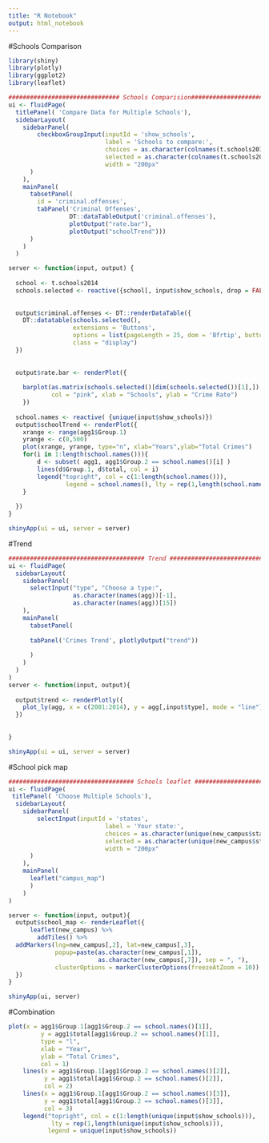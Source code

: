 ```yaml
---
title: "R Notebook"
output: html_notebook
---
```

#Schools Comparison
```r
library(shiny)
library(plotly)
library(ggplot2)
library(leaflet)

############################### Schools Comparision###############################################
ui <- fluidPage(
  titlePanel( 'Compare Data for Multiple Schools'),
  sidebarLayout(
    sidebarPanel(
        checkboxGroupInput(inputId = 'show_schools', 
                           label = 'Schools to compare:',
                           choices = as.character(colnames(t.schools2014)), 
                           selected = as.character(colnames(t.schools2014)[c(1,2)]), 
                           width = "200px"
      )
    ),
    mainPanel(
      tabsetPanel(
        id = 'criminal.offenses',
        tabPanel('Criminal Offenses', 
                 DT::dataTableOutput('criminal.offenses'),
                 plotOutput("rate.bar"),
                 plotOutput("schoolTrend")))
      )
    )
  )

server <- function(input, output) {
  
  school <- t.schools2014
  schools.selected <- reactive({school[, input$show_schools, drop = FALSE]})
  
  
  output$criminal.offenses <- DT::renderDataTable({
    DT::datatable(schools.selected(), 
                  extensions = 'Buttons', 
                  options = list(pageLength = 25, dom = 'Bfrtip', buttons = I('colvis')),
                  class = "display")
  })
  
  
  output$rate.bar <- renderPlot({
    
    barplot(as.matrix(schools.selected()[dim(schools.selected())[1],]), 
            col = "pink", xlab = "Schools", ylab = "Crime Rate")
    })
  
  school.names <- reactive( {unique(input$show_schools)})
  output$schoolTrend <- renderPlot({
    xrange <- range(agg1$Group.1) 
    yrange <- c(0,500)
    plot(xrange, yrange, type="n", xlab="Years",ylab="Total Crimes")
    for(i in 1:length(school.names())){
        d <- subset( agg1, agg1$Group.2 == school.names()[i] )
        lines(d$Group.1, d$total, col = i)
        legend("topright", col = c(1:length(school.names())),
                legend = school.names(), lty = rep(1,length(school.names())))
    }
      
  })
}

shinyApp(ui = ui, server = server)
```
#Trend
```r
###################################### Trend ######################################################
ui <- fluidPage(
  sidebarLayout(
    sidebarPanel(
      selectInput("type", "Choose a type:",
                  as.character(names(agg))[-1],
                  as.character(names(agg))[15])
    ),
    mainPanel(
      tabsetPanel(
     
      tabPanel('Crimes Trend', plotlyOutput("trend"))
      
      )
    )
  )
)
server <- function(input, output){
  
  output$trend <- renderPlotly({
    plot_ly(agg, x = c(2001:2014), y = agg[,input$type], mode = "line")
  })
  
  
}

shinyApp(ui = ui, server = server)
```

#School pick map
```r
################################### Schools leaflet #############################################
ui <- fluidPage(
 titlePanel( 'Choose Multiple Schools'),
  sidebarLayout(
    sidebarPanel(
        selectInput(inputId = 'states', 
                           label = 'Your state:',
                           choices = as.character(unique(new_campus$state)), 
                           selected = as.character(unique(new_campus$state)[1]), 
                           width = "200px"
      )
    ),
    mainPanel(
      leaflet("campus_map")
      )
    )
)

server <- function(input, output){
  output$school_map <- renderLeaflet({
      leaflet(new_campus) %>%
        addTiles() %>% 
  addMarkers(lng=new_campus[,2], lat=new_campus[,3], 
             popup=paste(as.character(new_campus[,1]),
                         as.character(new_campus[,7]), sep = ", "),
             clusterOptions = markerClusterOptions(freezeAtZoom = 10))
  })
}

shinyApp(ui, server)
```
#Combination
```r






plot(x = agg1$Group.1[agg1$Group.2 == school.names()[1]], 
         y = agg1$total[agg1$Group.2 == school.names()[1]], 
         type = "l",
         xlab = "Year",
         ylab = "Total Crimes",
         col = 1)
    lines(x = agg1$Group.1[agg1$Group.2 == school.names()[2]], 
          y = agg1$total[agg1$Group.2 == school.names()[2]],
          col = 2)
    lines(x = agg1$Group.1[agg1$Group.2 == school.names()[3]], 
          y = agg1$total[agg1$Group.2 == school.names()[3]],
          col = 3)
    legend("topright", col = c(1:length(unique(input$show_schools))), 
            lty = rep(1,length(unique(input$show_schools))), 
           legend = unique(input$show_schools))
```